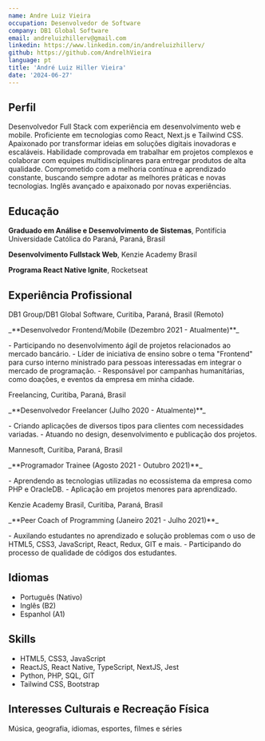 ```yaml
---
name: Andre Luiz Vieira
occupation: Desenvolvedor de Software
company: DB1 Global Software
email: andreluizhillerv@gmail.com
linkedin: https://www.linkedin.com/in/andreluizhillerv/
github: https://github.com/AndrelhVieira
language: pt
title: 'André Luiz Hiller Vieira'
date: '2024-06-27'
---
```


## Perfil
Desenvolvedor Full Stack com experiência em desenvolvimento web e mobile. Proficiente em tecnologias como React, Next.js e Tailwind CSS. Apaixonado por transformar ideias em soluções digitais inovadoras e escaláveis. Habilidade comprovada em trabalhar em projetos complexos e colaborar com equipes multidisciplinares para entregar produtos de alta qualidade. Comprometido com a melhoria contínua e aprendizado constante, buscando sempre adotar as melhores práticas e novas tecnologias. Inglês avançado e apaixonado por novas experiências.

## Educação
**Graduado em Análise e Desenvolvimento de Sistemas**, Pontifícia Universidade Católica do Paraná, Paraná, Brasil

**Desenvolvimento Fullstack Web**, Kenzie Academy Brasil

**Programa React Native Ignite**, Rocketseat

## Experiência Profissional
<p className="mb-0 mt-3">DB1 Group/DB1 Global Software, Curitiba, Paraná, Brasil (Remoto)</p>
<p className="my-0">_**Desenvolvedor Frontend/Mobile (Dezembro 2021 - Atualmente)**_</p>
- Participando no desenvolvimento ágil de projetos relacionados ao mercado bancário.
- Líder de iniciativa de ensino sobre o tema "Frontend" para curso interno ministrado para pessoas interessadas em integrar o mercado de programação.
- Responsável por campanhas humanitárias, como doações, e eventos da empresa em minha cidade.

<div className="py-2 block" />

<p className="my-0">Freelancing, Curitiba, Paraná, Brasil</p>
<p className="my-0">_**Desenvolvedor Freelancer (Julho 2020 - Atualmente)**_</p>
- Criando aplicações de diversos tipos para clientes com necessidades variadas.
- Atuando no design, desenvolvimento e publicação dos projetos.

<div className="py-2 block" />

<p className="my-0">Mannesoft, Curitiba, Paraná, Brasil</p>
<p className="my-0">_**Programador Trainee (Agosto 2021 - Outubro 2021)**_</p>
- Aprendendo as tecnologias utilizadas no ecossistema da empresa como PHP e OracleDB. 
- Aplicação em projetos menores para aprendizado.

<div className="py-2 block" />

<p className="my-0">Kenzie Academy Brasil, Curitiba, Paraná, Brasil</p>
<p className="my-0">_**Peer Coach of Programming (Janeiro 2021 - Julho 2021)**_</p>
- Auxilando estudantes no aprendizado e solução problemas com o uso de HTML5, CSS3, JavaScript, React, Redux, GIT e mais.
- Participando do processo de qualidade de códigos dos estudantes.

## Idiomas
- Português (Nativo)
- Inglês (B2)
- Espanhol (A1)

## Skills
- HTML5, CSS3, JavaScript
- ReactJS, React Native, TypeScript, NextJS, Jest
- Python, PHP, SQL, GIT
- Tailwind CSS, Bootstrap 

## Interesses Culturais e Recreação Física
Música, geografia, idiomas, esportes, filmes e séries